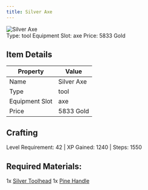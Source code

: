```yaml
---
title: Silver Axe
---
```


<div className="flex items-start gap-6 mb-8">
  <div className="flex-shrink-0">
    <img src="/assets/resources/smithing/silver_axe.png" alt="Silver Axe" className="w-24 h-24 border rounded-lg" />
  </div>
  <div className="flex-1">
    <div className="space-y-2">
            <div className="flex flex-wrap gap-4 text-sm">
        <span className="px-2 py-1 bg-green-100 dark:bg-green-900 rounded-md">
          Type: tool
        </span>
        <span className="px-2 py-1 bg-purple-100 dark:bg-purple-900 rounded-md">
          Equipment Slot: axe
        </span>
        <span className="px-2 py-1 bg-yellow-100 dark:bg-yellow-900 rounded-md">
          Price: 5833 Gold
        </span>
      </div>
    </div>
  </div>
</div>

## Item Details
| Property | Value |
|----------|-------|
| Name | Silver Axe |
| Type | tool |
| Equipment Slot | axe |
| Price | 5833 Gold |

## Crafting
Level Requirement: 42 | XP Gained: 1240 | Steps: 1550

## Required Materials:
1x [Silver Toolhead](/docs/resources/individual/silver_toolhead)
1x [Pine Handle](/docs/resources/individual/pine_handle)

